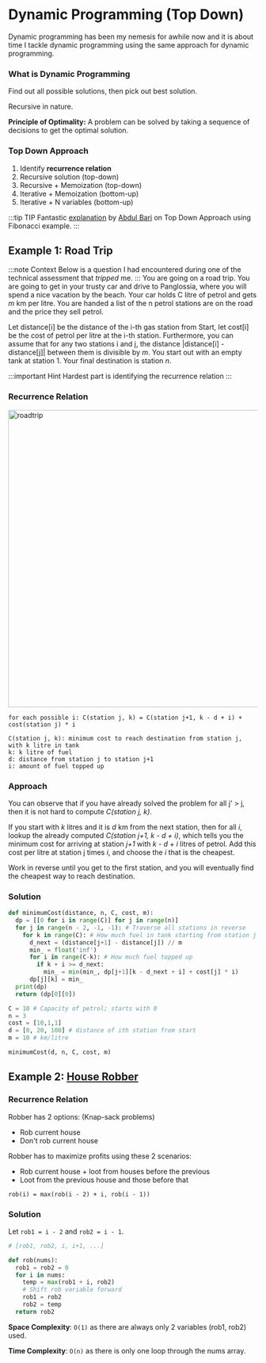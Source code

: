 # Dynamic Programming (Top Down)

Dynamic programming has been my nemesis for awhile now and it is about time I tackle dynamic programming
using the same approach for dynamic programming.

### What is Dynamic Programming

Find out all possible solutions, then pick out best solution.

Recursive in nature.

**Principle of Optimality:** A problem can be solved by taking a sequence of decisions to get the optimal solution.

### Top Down Approach

1. Identify **recurrence relation**
2. Recursive solution (top-down)
3. Recursive + Memoization (top-down)
4. Iterative + Memoization (bottom-up)
5. Iterative + N variables (bottom-up)

:::tip TIP
Fantastic [explanation](https://www.youtube.com/watch?v=5dRGRueKU3M) by [Abdul Bari](https://www.youtube.com/channel/UCZCFT11CWBi3MHNlGf019nw)
on Top Down Approach using Fibonacci example.
:::

## Example 1: Road Trip

:::note Context
Below is a question I had encountered during one of the technical assessment that _tripped_ me.
:::
You are going on a road trip. You are going to get in your trusty car and drive to Panglossia, where
you will spend a nice vacation by the beach. Your car holds C litre of petrol and gets _m_ km per litre. You are handed a list of the n petrol stations
are on the road and the price they sell petrol.

Let distance[i] be the distance of the i-th gas station from Start, let cost[i] be the cost of petrol per litre
at the i-th station. Furthermore, you can assume that for any two stations i and j, the distance |distance[i] - distance[j]|
between them is divisible by _m_. You start out with an empty tank at station 1. Your final destination is station _n_.

:::important Hint
Hardest part is identifying the recurrence relation
:::

### Recurrence Relation

<div style={{ textAlign: "center" }}>
  <img
    src="/shaokiat-blog/img/algo/dp-road-trip.png"
    alt="roadtrip"
    width="600"
  />
</div>

```
for each possible i: C(station j, k) = C(station j+1, k - d + i) + cost(station j) * i

C(station j, k): minimum cost to reach destination from station j, with k litre in tank
k: k litre of fuel
d: distance from station j to station j+1
i: amount of fuel topped up

```

### Approach

You can observe that if you have already solved the problem for all j' > j, then it is not hard
to compute _C(station j, k)_.

If you start with _k_ litres and it is _d_ km from the next station, then for all _i_,
lookup the already computed _C(station j+1, k - d + i)_, which tells you the minimum cost for
arriving at station _j+1_ with _k - d + i_ litres of petrol. Add this cost per litre at station j times _i_,
and choose the _i_ that is the cheapest.

Work in reverse until you get to the first station, and you will eventually find the cheapest way
to reach destination.

### Solution

```py
def minimumCost(distance, n, C, cost, m):
  dp = [[0 for i in range(C)] for j in range(n)]
  for j in range(n - 2, -1, -1): # Traverse all stations in reverse
    for k in range(C): # How much fuel in tank starting from station j
      d_next = (distance[j+1] - distance[j]) // m
      min_ = float('inf')
      for i in range(C-k): # How much fuel topped up
        if k + i >= d_next:
          min_ = min(min_, dp[j+1][k - d_next + i] + cost[j] * i)
      dp[j][k] = min_
  print(dp)
  return (dp[0][0])

C = 10 # Capacity of petrol; starts with 0
n = 3
cost = [10,1,1]
d = [0, 20, 100] # distance of ith station from start
m = 10 # km/litre

minimumCost(d, n, C, cost, m)
```

## Example 2: [House Robber](https://leetcode.com/problems/house-robber/)

### Recurrence Relation

Robber has 2 options: (Knap-sack problems)

- Rob current house
- Don't rob current house

Robber has to maximize profits using these 2 scenarios:

- Rob current house + loot from houses before the previous
- Loot from the previous house and those before that

```
rob(i) = max(rob(i - 2) + i, rob(i - 1))
```

### Solution

Let `rob1 = i - 2` and `rob2 = i - 1`.

```py
# [rob1, rob2, i, i+1, ...]

def rob(nums):
  rob1 = rob2 = 0
  for i in nums:
    temp = max(rob1 + i, rob2)
    # Shift rob variable forward
    rob1 = rob2
    rob2 = temp
  return rob2
```

**Space Complexity**: `O(1)` as there are always only 2 variables (rob1, rob2) used.

**Time Complexity**: `O(n)` as there is only one loop through the nums array.
